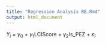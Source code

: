 ```yaml
---
title: "Regression Analysis RE.Rmd"
output: html_document
---
```


$Y_{i}$ = $\gamma_{0}$ + $\gamma_{1}$LCIScore + $\gamma_{2}$Is_PEZ + $\varepsilon_{i}$